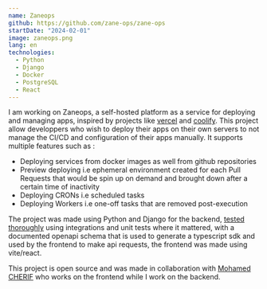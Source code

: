 ```yaml
---
name: Zaneops
github: https://github.com/zane-ops/zane-ops
startDate: "2024-02-01"
image: zaneops.png
lang: en
technologies:
  - Python
  - Django
  - Docker
  - PostgreSQL
  - React 
---
```


I am working on Zaneops, a self-hosted platform as a service for deploying and managing apps, inspired by projects like [vercel](https://vercel.com) and [coolify](https://coolify.io).
This project allow developpers who wish to deploy their apps on their own servers to not manage the CI/CD and configuration of their apps manually.
It supports multiple features such as :

- Deploying services from docker images as well from github repositories
- Preview deploying i.e  ephemeral environment created for each Pull Requests that would be spin up on demand and brought down after a certain time of inactivity
- Deploying CRONs i.e scheduled tasks
- Deploying Workers i.e one-off tasks that are removed post-execution

The project was made using Python and Django for the backend, [tested thoroughly](https://github.com/zane-ops/zane-ops/tree/main/backend/zane_api/tests) using integrations and unit tests where it mattered,
with a documented openapi schema that is used to generate a typescript sdk and used by the frontend to make api requests, the frontend was made using vite/react.

This project is open source and was made in collaboration with [Mohamed CHERIF](https://github.com/mo-cherif) who works on the frontend while I work on the backend.